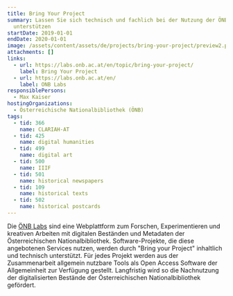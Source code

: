 ```yaml
---
title: Bring Your Project
summary: Lassen Sie sich technisch und fachlich bei der Nutzung der ÖNB Labs
  unterstützen
startDate: 2019-01-01
endDate: 2020-01-01
image: /assets/content/assets/de/projects/bring-your-project/preview2.png
attachments: []
links:
  - url: https://labs.onb.ac.at/en/topic/bring-your-project/
    label: Bring Your Project
  - url: https://labs.onb.ac.at/en/
    label: ONB Labs
responsiblePersons:
  - Max Kaiser
hostingOrganizations:
  - Österreichische Nationalbibliothek (ÖNB)
tags:
  - tid: 366
    name: CLARIAH-AT
  - tid: 425
    name: digital humanities
  - tid: 499
    name: digital art
  - tid: 500
    name: IIIF
  - tid: 501
    name: historical newspapers
  - tid: 109
    name: historical texts
  - tid: 502
    name: historical postcards
---
```

Die [ÖNB Labs](https://www.onb.ac.at/forschung/oenb-labs) sind eine Webplattform zum Forschen, Experimentieren und kreativen Arbeiten mit digitalen Beständen und Metadaten der Österreichischen Nationalbibliothek. Software-Projekte, die diese angebotenen Services nutzen, werden durch "Bring your Project" inhaltlich und technisch unterstützt. Für jedes Projekt werden aus der Zusammenarbeit allgemein nutzbare Tools als Open Access Software der Allgemeinheit zur Verfügung gestellt. Langfristig wird so die Nachnutzung der digitalisierten Bestände der Österreichischen Nationalbibliothek gefördert.
